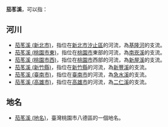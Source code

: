 '''茄苳溪'''，可以指：

==河川==
*[[茄苳溪_(新北市)|茄苳溪 (新北市)]]，指位在[[新北市|新北市]][[汐止區|汐止區]]的河流，為[[基隆河|基隆河]]的支流。
*[[茄苳溪_(桃園市東)|茄苳溪 (桃園市東)]]，指位在[[桃園市|桃園市]]東部的河流，為[[南崁溪|南崁溪]]的支流。
*[[茄苳溪_(桃園市西)|茄苳溪 (桃園市西)]]，指位在[[桃園市|桃園市]]西部的河流，為[[新屋溪|新屋溪]]的支流。
*[[茄苳溪_(新竹縣)|茄苳溪 (新竹縣)]]，指位在[[新竹縣|新竹縣]]的河流，為[[新豐溪|新豐溪]]的支流。
*[[茄苳溪_(臺南市)|茄苳溪 (臺南市)]]，指位在[[臺南市|臺南市]]的河流，為[[急水溪|急水溪]]的支流。
*[[茄苳溪_(高雄市)|茄苳溪 (高雄市)]]，指位在[[高雄市|高雄市]]的河流，為[[二仁溪|二仁溪]]的支流。

==地名==
*[[茄苳溪_(地名)|茄苳溪 (地名)]]，臺灣桃園市八德區的一個地名。

{{disambig|B|Cat=三字臺灣地名消歧義}}